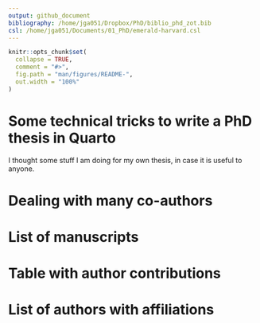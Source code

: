 ```yaml
---
output: github_document
bibliography: /home/jga051/Dropbox/PhD/biblio_phd_zot.bib
csl: /home/jga051/Documents/01_PhD/emerald-harvard.csl
---
```

```r
knitr::opts_chunk$set(
  collapse = TRUE,
  comment = "#>",
  fig.path = "man/figures/README-",
  out.width = "100%"
)
```

# Some technical tricks to write a PhD thesis in Quarto

I thought some stuff I am doing for my own thesis, in case it is useful to anyone.

# Dealing with many co-authors


# List of manuscripts

# Table with author contributions

# List of authors with affiliations